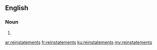 ==English==

===Noun===
{{head|en|plural}}

# {{plural of|reinstatement|lang=en|nocat=1}}

[[ar:reinstatements]]
[[fr:reinstatements]]
[[ku:reinstatements]]
[[my:reinstatements]]